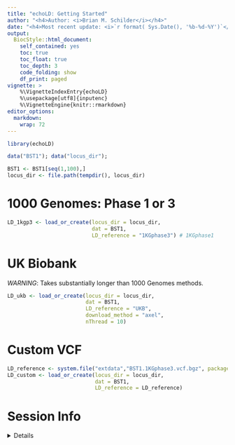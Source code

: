 ```yaml
---
title: "echoLD: Getting Started" 
author: "<h4>Author: <i>Brian M. Schilder</i></h4>" 
date: "<h4>Most recent update: <i>`r format( Sys.Date(), '%b-%d-%Y')`</i></h4>"
output:
  BiocStyle::html_document:
    self_contained: yes
    toc: true
    toc_float: true
    toc_depth: 3
    code_folding: show
    df_print: paged
vignette: >
    %\VignetteIndexEntry{echoLD} 
    %\usepackage[utf8]{inputenc}
    %\VignetteEngine{knitr::rmarkdown} 
editor_options: 
  markdown: 
    wrap: 72
---
```


```r
library(echoLD)

data("BST1"); data("locus_dir");

BST1 <- BST1[seq(1,100),]
locus_dir <- file.path(tempdir(), locus_dir)
```


# 1000 Genomes: Phase 1 or 3

```r
LD_1kgp3 <- load_or_create(locus_dir = locus_dir,
                           dat = BST1, 
                           LD_reference = "1KGphase3") # 1KGphase1
```


# UK Biobank

*WARNING*: Takes substantially longer than 1000 Genomes methods.

```r
LD_ukb <- load_or_create(locus_dir = locus_dir,
                         dat = BST1, 
                         LD_reference = "UKB", 
                         download_method = "axel", 
                         nThread = 10)
```

# Custom VCF

```r
LD_reference <- system.file("extdata","BST1.1KGphase3.vcf.bgz", package = "echoLD")
LD_custom <- load_or_create(locus_dir = locus_dir,
                            dat = BST1, 
                            LD_reference = LD_reference)
```



# Session Info 

<details> 

```r
utils::sessionInfo()
```

</details>  

